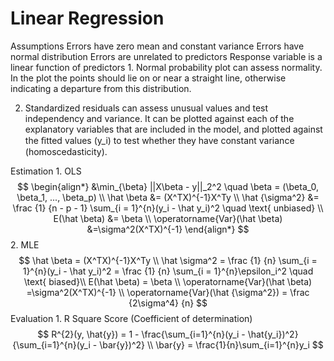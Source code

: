 # Linear Regression

Assumptions
Errors have zero mean and constant variance 
Errors have normal distribution
Errors are unrelated to predictors
Response variable is a linear function of predictors
1. Normal probability plot can assess normality. In the plot the points should lie on or near a
    straight line, otherwise indicating a departure from this distribution.

2. Standardized residuals can assess unusual values and test independency and variance.
    It can be plotted against each of the explanatory variables that are included in the model, 
    and plotted against the ﬁtted values \(\hat y_i\) to test whether they have  constant 
    variance (homoscedasticity).

Estimation
1. OLS
$$
\begin{align*}
&\min_{\beta} ||X\beta - y||_2^2 \quad \beta = (\beta_0, \beta_1,  ..., \beta_p) \\
\hat \beta &= (X^TX)^{-1}X^Ty \\
\hat {\sigma^2} &= \frac {1} {n - p - 1} \sum_{i = 1}^{n}(y_i - \hat y_i)^2 \quad \text{ unbiased} \\
E(\hat \beta) &= \beta \\
\operatorname{Var}(\hat \beta) &=\sigma^2(X^TX)^{-1}
\end{align*}
$$
2. MLE
$$
\hat \beta = (X^TX)^{-1}X^Ty \\
\hat \sigma^2 = \frac {1} {n} \sum_{i = 1}^{n}(y_i - \hat y_i)^2 = \frac {1} {n} \sum_{i = 1}^{n}\epsilon_i^2 \quad \text{ biased}\\
E(\hat \beta) = \beta \\
\operatorname{Var}(\hat \beta) =\sigma^2(X^TX)^{-1} \\
\operatorname{Var}(\hat {\sigma^2}) = \frac {2\sigma^4} {n}
$$
Evaluation
1. R Square Score (Coefficient of determination)
$$
R^{2}(y, \hat{y}) = 1 - \frac{\sum_{i=1}^{n}(y_i - \hat{y_i})^2}{\sum_{i=1}^{n}(y_i - \bar{y})^2} \\
\bar{y} = \frac{1}{n}\sum_{i=1}^{n}y_i
$$
